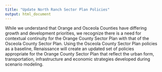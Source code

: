 ```yaml
---
title: "Update North Ranch Sector Plan Policies"
output: html_document
---
```


While we understand that Orange and Osceola Counties have differing growth and development priorities, we recognize there is a need for contextual continuity for the Orange County Sector Plan with that of the Osceola County Sector Plan. Using the Osceola County Sector Plan policies as a baseline, Renaissance will create an updated set of policies appropriate for the Orange County Sector Plan that reflect the urban form, transportation, infrastructure and economic strategies developed during scenario modeling.   
